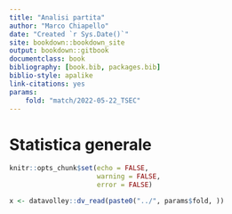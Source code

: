 ```yaml
--- 
title: "Analisi partita"
author: "Marco Chiapello"
date: "Created `r Sys.Date()`"
site: bookdown::bookdown_site
output: bookdown::gitbook
documentclass: book
bibliography: [book.bib, packages.bib]
biblio-style: apalike
link-citations: yes
params:
    fold: "match/2022-05-22_TSEC"
---
```


# Statistica generale

```r
knitr::opts_chunk$set(echo = FALSE,
                      warning = FALSE,
                      error = FALSE)

x <- datavolley::dv_read(paste0("../", params$fold, ))
```

